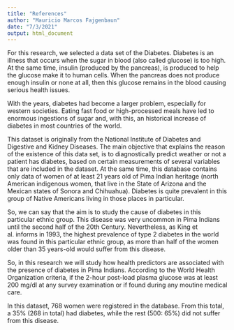 ```yaml
---
title: "References"
author: "Mauricio Marcos Fajgenbaun"
date: "7/3/2021"
output: html_document
---
```


For this research, we selected a data set of the Diabetes. Diabetes is an illness that occurs when the sugar in blood (also called glucose) is too high. At the same time, insulin (produced by the pancreas), is produced to help the glucose make it to human cells. When the pancreas does not produce enough insulin or none at all, then this glucose remains in the blood causing serious health issues.

With the years, diabetes had become a larger problem, especially for western societies. Eating fast food or high-processed meals have led to enormous ingestions of sugar and, with this, an historical increase of diabetes in most countries of the world. 

This dataset is originally from the National Institute of Diabetes and Digestive and Kidney Diseases. The main objective that explains the reason of the existence of this data set, is to diagnostically predict weather or not a patient has diabetes, based on certain measurements of several variables that are included in the dataset. At the same time, this database contains only data of women of at least 21 years old of Pima Indian heritage (north American indigenous women, that live in the State of Arizona and the Mexican states of Sonora and Chihuahua).  Diabetes is quite prevalent in this group of Native Americans living in those places in particular. 

So, we can say that the aim is to study the cause of diabetes in this particular ethnic group. This disease was very uncommon in Pima Indians until the second half of the 20th Century. Nevertheless, as King et al. informs in 1993, the highest prevalence of type 2 diabetes in the world was found in this particular ethnic group, as more than half of the women older than 35 years-old would suffer from this disease. 

So, in this research we will study how health predictors are associated with the presence of diabetes in Pima Indians. According to the World Health Organization criteria, if the 2-hour post-load plasma glucose was at least 200 mg/dl at any survey examination or if found during any moutine medical care. 

In this dataset, 768 women were registered in the database. From this total, a 35% (268 in total) had diabetes, while the rest (500: 65%) did not suffer from this disease. 